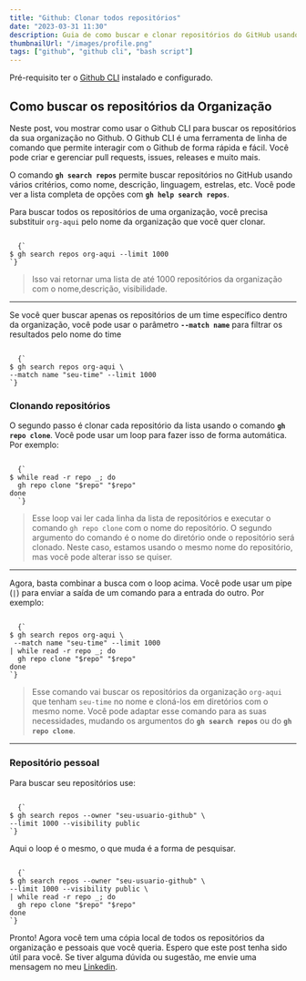 ```yaml
---
title: "Github: Clonar todos repositórios"
date: "2023-03-31 11:30"
description: Guia de como buscar e clonar repositórios do GitHub usando o GitHub CLI
thumbnailUrl: "/images/profile.png"
tags: ["github", "github cli", "bash script"]
---
```


Pré-requisito ter o [Github CLI](https://cli.github.com/) instalado e configurado.

## Como buscar os repositórios da **Organização**

Neste post, vou mostrar como usar o Github CLI para buscar os repositórios da sua organização no Github. O Github CLI é uma ferramenta de linha de comando que permite interagir com o Github de forma rápida e fácil. Você pode criar e gerenciar pull requests, issues, releases e muito mais.

O comando **`gh search repos`** permite buscar repositórios no GitHub usando vários critérios, como nome, descrição, linguagem, estrelas, etc. Você pode ver a lista completa de opções com **`gh help search repos`**.

Para buscar todos os repositórios de uma organização, você precisa substituir `org-aqui` pelo nome da organização que você quer clonar.

<Code language="bash">
  {`
$ gh search repos org-aqui --limit 1000
`}
</Code>

> Isso vai retornar uma lista de até 1000 repositórios da organização com o nome,descrição, visibilidade.

---

Se você quer buscar apenas os repositórios de um time específico dentro da organização, você pode usar o parâmetro **`--match name`** para filtrar os resultados pelo nome do time

<Code language="bash">
  {`
$ gh search repos org-aqui \
--match name "seu-time" --limit 1000
`}
</Code>

### Clonando repositórios

O segundo passo é clonar cada repositório da lista usando o comando **`gh repo clone`**. Você pode usar um loop para fazer isso de forma automática. Por exemplo:

<Code language="bash">
  {`
$ while read -r repo _; do
  gh repo clone "$repo" "$repo"
done
  `}
</Code>

> Esse loop vai ler cada linha da lista de repositórios e executar o comando `gh repo clone` com o nome do repositório. O segundo argumento do comando é o nome do diretório onde o repositório será clonado. Neste caso, estamos usando o mesmo nome do repositório, mas você pode alterar isso se quiser.

---

Agora, basta combinar a busca com o loop acima. Você pode usar um pipe (`|`) para enviar a saída de um comando para a entrada do outro. Por exemplo:

<Code language="bash">
  {`
$ gh search repos org-aqui \
 --match name "seu-time" --limit 1000
| while read -r repo _; do
  gh repo clone "$repo" "$repo"
done
`}
</Code>

> Esse comando vai buscar os repositórios da organização `org-aqui` que tenham `seu-time` no nome e cloná-los em diretórios com o mesmo nome. Você pode adaptar esse comando para as suas necessidades, mudando os argumentos do **`gh search repos`** ou do **`gh repo clone`**.

---

### Repositório pessoal

Para buscar seu repositórios use:

<Code language="bash">
  {`
$ gh search repos --owner "seu-usuario-github" \
--limit 1000 --visibility public
`}
</Code>

Aqui o loop é o mesmo, o que muda é a forma de pesquisar.

<Code language="bash">
  {`
$ gh search repos --owner "seu-usuario-github" \
--limit 1000 --visibility public \
| while read -r repo _; do
  gh repo clone "$repo" "$repo"
done
`}
</Code>

Pronto! Agora você tem uma cópia local de todos os repositórios da organização e pessoais que você queria. Espero que este post tenha sido útil para você. Se tiver alguma dúvida ou sugestão, me envie uma mensagem no meu [Linkedin](https://www.linkedin.com/in/andreyrv/).
